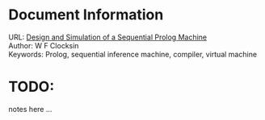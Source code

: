 
# Document Information

URL: [Design and Simulation of a Sequential Prolog Machine](https://www.softwarepreservation.org/projects/prolog/edinburgh/doc/Clocksin-Design_and_Simulation_of_a_SPM-1984.pdf) \
Author: W F Clocksin \
Keywords: Prolog, sequential inference machine, compiler, virtual machine

# TODO: 

notes here ...

